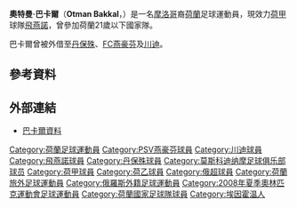 {{noteta
|G1=足球|G2=UEFA
|1=zh-hans:邓伯什;zh-hk:丹保殊;zh-tw:鄧伯什;
|2=zh-hans:特温特;zh-hk:川迪;zh-tw:特温特;
|3=zh-hans:埃因霍温;zh-hk:燕豪芬;zh-tw:埃因霍溫;
|4=zh-hans:费耶诺德; zh-hk:飛燕諾;}}
{{Infobox Football biography
|          playername = 奧特曼·巴卡爾<br>Otman Bakkal
|               image = [[File:Otman_Bakkal_2012.jpg|200px]]
|            fullname = Otman Bakkal
|         dateofbirth = {{birth date and age|1985|2|27}}
|         cityofbirth = [[燕豪芬|燕豪芬]]
|      countryofbirth = [[荷蘭|荷蘭]]
|              height = {{height|m=1.83}}
|            nickname = otto
|            position = [[中場|中場]]
|         currentclub = [[飛燕諾|飛燕諾]]
|          clubnumber = 17
|          youthyears = 
|          youthclubs = 
|               years = 2003-2012<br>2004-2005<br>2005-2006<br>2006-2007<br>2011-2012<br>2012-2013<br>2013-2014
|               clubs = [[PSV燕豪芬|PSV燕豪芬]]<br>→ [[丹保殊|丹保殊]] (外借)<br>→ [[FC燕豪芬|FC燕豪芬]] (外借)<br>→ [[川迪|川迪]] (外借)<br>→ [[飛燕諾|飛燕諾]] (外借)<br>→ [[莫斯科迪纳摩足球俱乐部|莫斯科迪纳摩]] (外借)<br>[[飛燕諾|飛燕諾]]
|         caps(goals) = 118{{0}}(25)<br>{{0|00}}6{{0}}(0)<br>{{0}}33{{0}}(8)<br>{{0}}31{{0}}(3)<br>{{0}}29{{0}}(9)<br>{{0|00}}4{{0}}(0)<br>{{0|00}}8{{0}}(0)
|       nationalyears = 2006–2007<br>2009
|        nationalteam = [[荷蘭21歲以下國家足球隊|荷蘭U21]]<br>[[荷蘭國家足球隊|荷蘭]]
| nationalcaps(goals) = 13{{0}}(3)<br>{{0}}1{{0}}(0)<ref>{{NFT player|pid=34615}}</ref>
|            pcupdate = 2014年5月8日
|            ntupdate = 2012年10月11日
}}
'''奧特曼·巴卡爾'''（'''Otman Bakkal'''，{{bd|1985年|2月27日|catidx=Bakkal, Otman}}）是一名[[摩洛哥|摩洛哥]]裔[[荷蘭|荷蘭]]足球運動員，現效力[[荷甲|荷甲]]球隊[[飛燕諾|飛燕諾]]，曾參加荷蘭21歲以下國家隊。

巴卡爾曾被外借至[[丹保殊|丹保殊]]、[[FC燕豪芬|FC燕豪芬]]及[[川迪|川迪]]。
<!--
In 2007, Bakkal was called up by [[Netherlands_national_under-21_football_team|Jong Oranje]] coach [[Foppe_de_Haan|Foppe de Haan]] to be part of his squad for the [[2007_UEFA_European_Under-21_Football_Championship|2007 UEFA European Under-21 Football Championship]] held in the Netherlands. Bakkal participated in both of their first round group matches against [[Israel_national_under-21_football_team|Israel]] (1-0 win) and [[Portugal_national_under-21_football_team|Portugal]] (2-1 win) to secure a semi final spot and to qualify for the [[2008_Summer_Olympics|2008 Summer Olympics]]. In the semi finals against [[England_national_under-21_football_team|England]] (1-1, 13-12 after 32 penalty kicks) Bakkal played, but was substituted in the second half by [[Roy_Beerens|Roy Beerens]]. The Dutch went on to retain their 2006 title by beating [[Serbia_national_under-21_football_team|Serbia]] 4-1 in the final. Bakkal opened the scoring in that match.-->
==參考資料==
{{reflist}}

==外部連結==
* [https://web.archive.org/web/20040406090741/http://www.vi.nl/vi/show/id%3D40053/dbid%3D47000/typeofpage%3D40054/sc%3D966841 巴卡爾資料]{{nl icon}}

{{2008年奧運會男子足球荷蘭參賽名單}}

{{DEFAULTSORT:Bakkal, Otman}}
[[Category:荷蘭足球運動員|Category:荷蘭足球運動員]]
[[Category:PSV燕豪芬球員|Category:PSV燕豪芬球員]]
[[Category:川迪球員|Category:川迪球員]]
[[Category:飛燕諾球員|Category:飛燕諾球員]]
[[Category:丹保殊球員|Category:丹保殊球員]]
[[Category:莫斯科迪纳摩足球俱乐部球员|Category:莫斯科迪纳摩足球俱乐部球员]]
[[Category:荷甲球員|Category:荷甲球員]]
[[Category:荷乙球員|Category:荷乙球員]]
[[Category:俄超球員|Category:俄超球員]]
[[Category:荷蘭旅外足球運動員|Category:荷蘭旅外足球運動員]]
[[Category:俄羅斯外籍足球運動員|Category:俄羅斯外籍足球運動員]]
[[Category:2008年夏季奧林匹克運動會足球運動員|Category:2008年夏季奧林匹克運動會足球運動員]]
[[Category:荷蘭國家足球隊球員|Category:荷蘭國家足球隊球員]]
[[Category:埃因霍温人|Category:埃因霍温人]]